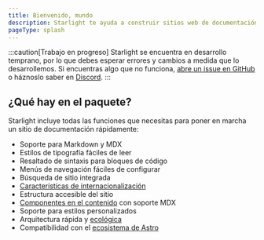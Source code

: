 ```yaml
---
title: Bienvenido, mundo
description: Starlight te ayuda a construir sitios web de documentación hermosos y de alto rendimiento con Astro.
pageType: splash
---
```


:::caution[Trabajo en progreso]
Starlight se encuentra en desarrollo temprano, por lo que debes esperar errores y cambios a medida que lo desarrollemos.
Si encuentras algo que no funciona, [abre un issue en GitHub](https://github.com/withastro/starlight/issues/new/choose) o háznoslo saber en [Discord](https://astro.build/chat).
:::

## ¿Qué hay en el paquete?

Starlight incluye todas las funciones que necesitas para poner en marcha un sitio de documentación rápidamente:

- Soporte para Markdown y MDX
- Estilos de tipografía fáciles de leer
- Resaltado de sintaxis para bloques de código
- Menús de navegación fáciles de configurar
- Búsqueda de sitio integrada
- [Características de internacionalización](/guides/i18n)
- Estructura accesible del sitio
- [Componentes en el contenido](/guides/components) con soporte MDX
- Soporte para estilos personalizados
- Arquitectura rápida y [ecológica](/environmental-impact)
- Compatibilidad con el [ecosistema de Astro](https://astro.build/integrations)
